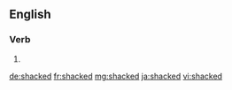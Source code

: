 ==English==

===Verb===
{{head|en|verb form}}

# {{en-past of|shack}}

[[de:shacked]]
[[fr:shacked]]
[[mg:shacked]]
[[ja:shacked]]
[[vi:shacked]]